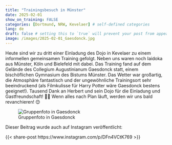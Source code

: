 ---
title: "Trainingsbesuch in Münster"
date: 2025-02-01
show_on_training: FALSE
categories: [Dortmund, NRW, Kevelaer] # self-defined categories
lang: de
draft: false # setting this to `true` will prevent your post from appearing on your listing page until you're ready!
image: /images/2025-02-01_Gaesdonck.jpg
---

Heute sind wir zu dritt einer Einladung des Dojo in Kevelaer zu einem informellen gemeinsamen Training gefolgt. Neben uns waren noch Iaidoka aus Münster, Köln und Bielefeld mit dabei. Das Training fand auf dem Gelände des Collegium Augustinianum Gaesdonck statt, einem bischöflichen Gymnasium des Bistums Münster. Das Wetter war großartig, die Atmosphäre fantastisch und der ungewöhnliche Trainingsort sehr beeindruckend (als Filmkulisse für Harry Potter wäre Gaesdonck bestens geeignet!). Tausend Dank an Herbert und sein Dojo für die Einladung und Gastfreundschaft! 🙇‍♂️ Wenn alles nach Plan läuft, werden wir uns bald revanchieren! 😊

![Gruppenfoto in Gaesdonck](/images/2025-02-01_Gaesdonck.jpg)

Dieser Beitrag wurde auch auf Instagram veröffentlicht:


{{< share-post https://www.instagram.com/p/DFn4VCtK769 >}}